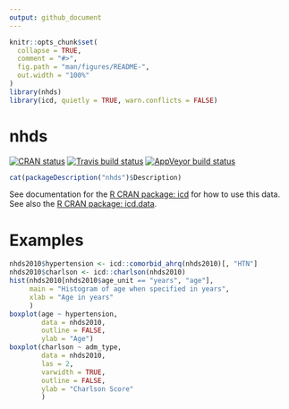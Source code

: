 ```yaml
---
output: github_document
---
```


<!-- 
rmarkdown::render("README.Rmd")
#-->

```r
knitr::opts_chunk$set(
  collapse = TRUE,
  comment = "#>",
  fig.path = "man/figures/README-",
  out.width = "100%"
)
library(nhds)
library(icd, quietly = TRUE, warn.conflicts = FALSE)
```
# nhds

<!-- badges: start -->
[![CRAN status](https://www.r-pkg.org/badges/version/nhds)](https://cran.r-project.org/package=nhds)
[![Travis build status](https://travis-ci.org/jackwasey/nhds.svg?branch=master)](https://travis-ci.org/jackwasey/nhds)
[![AppVeyor build status](https://ci.appveyor.com/api/projects/status/github/jackwasey/nhds?branch=master&svg=true)](https://ci.appveyor.com/project/jackwasey/nhds)
<!-- badges: end -->


```r
cat(packageDescription("nhds")$Description)
```

See documentation for the [R CRAN package: icd](https://jackwasey.github.io/icd/) for how to use this data. See also the [R CRAN package: icd.data](https://cran.r-project.org/package=icd.data).

# Examples

```r
nhds2010$hypertension <- icd::comorbid_ahrq(nhds2010)[, "HTN"]
nhds2010$charlson <- icd::charlson(nhds2010)
hist(nhds2010[nhds2010$age_unit == "years", "age"],
     main = "Histogram of age when specified in years", 
     xlab = "Age in years"
     )
boxplot(age ~ hypertension, 
        data = nhds2010,
        outline = FALSE,
        ylab = "Age")
boxplot(charlson ~ adm_type, 
        data = nhds2010,
        las = 2, 
        varwidth = TRUE, 
        outline = FALSE,
        ylab = "Charlson Score"
        )
```
